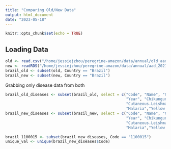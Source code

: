 ```yaml
---
title: "Comparing Old/New Data"
output: html_document
date: "2023-05-18"
---
```


```r
knitr::opts_chunk$set(echo = TRUE)
```

## Loading Data

```r
old <- read.csv("/home/jessiejzhou/peregrine-amazon/data/annual/old_aad.csv")
new <- readRDS("/home/jessiejzhou/peregrine-amazon/data/annual/aad_2021_forests.rds")
brazil_old <- subset(old, Country == "Brazil")
brazil_new <- subset(new, Country == "Brazil")
```


Grabbing only disease data from both
```r
brazil_old_diseases <- subset(brazil_old, select = c("Code", "Name", "Country",
                                                     "Year", "Chikungunya", 
                                                     "Cutaneous.Leishmaniasis", "Dengue",
                                                     "Malaria","Yellow.Fever", "Zika"))
brazil_new_diseases <- subset(brazil_new, select = c("Code", "Name", "Country",
                                                     "Year", "Chikungunya", 
                                                     "Cutaneous.Leishmaniasis", "Dengue",
                                                     "Malaria","Yellow.Fever", "Zika"))

```

```r
brazil_1100015 <- subset(brazil_new_diseases, Code == "1100015")
unique_val <- unique(brazil_new_diseases$Code)
```







